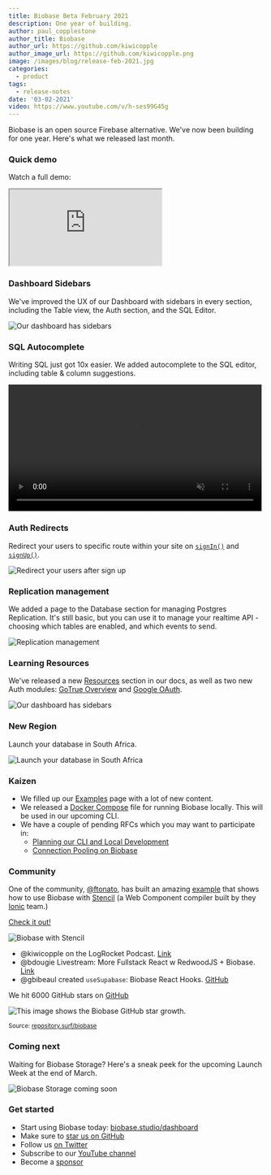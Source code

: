 ```yaml
---
title: Biobase Beta February 2021
description: One year of building.
author: paul_copplestone
author_title: Biobase
author_url: https://github.com/kiwicopple
author_image_url: https://github.com/kiwicopple.png
image: /images/blog/release-feb-2021.jpg
categories:
  - product
tags:
  - release-notes
date: '03-02-2021'
video: https://www.youtube.com/v/h-ses99G45g
---
```


Biobase is an open source Firebase alternative. We've now been building for one year. Here's what we released last month.

### Quick demo

Watch a full demo:

<div className="video-container">
  <iframe
    className="video-with-border w-full"
    src="https://www.youtube-nocookie.com/embed/h-ses99G45g"
    frameBorder="1"
    allow="accelerometer; autoplay; clipboard-write; encrypted-media; gyroscope; picture-in-picture"
    allowFullScreen
  ></iframe>
</div>

### Dashboard Sidebars

We've improved the UX of our Dashboard with sidebars in every section, including the Table view, the Auth section, and the SQL Editor.

![Our dashboard has sidebars](/images/blog/feb/sidebar-tables.png)

### SQL Autocomplete

Writing SQL just got 10x easier. We added autocomplete to the SQL editor, including table & column suggestions.

<video width="99%" autoPlay muted playsInline controls={true}>
  <source src="/images/blog/feb/autocomplete.mp4" type="video/mp4" />
</video>

### Auth Redirects

Redirect your users to specific route within your site on [`signIn()`](/docs/reference/javascript/v1/auth-signin#sign-in-with-redirect) and [`signUp()`](/docs/reference/javascript/auth-signup#sign-up-with-redirect).

![Redirect your users after sign up](/images/blog/feb/auth-redirect.png)

### Replication management

We added a page to the Database section for managing Postgres Replication. It's still basic, but you can use it to manage your realtime API - choosing which tables are enabled, and which events to send.

![Replication management](/images/blog/feb/manage-replication.png)

### Learning Resources

We've released a new [Resources](/docs/resources) section in our docs, as well as two new Auth modules: [GoTrue Overview](/docs/learn/auth-deep-dive/auth-gotrue) and [Google OAuth](/docs/learn/auth-deep-dive/auth-google-oauth).

![Our dashboard has sidebars](/images/blog/feb/docs-resources.png)

### New Region

Launch your database in South Africa.

![Launch your database in South Africa](/images/blog/feb/new-region-south-africa.png)

### Kaizen

- We filled up our [Examples](/docs/guides/examples) page with a lot of new content.
- We released a [Docker Compose](https://github.com/biobase-ai/biobase/blob/master/docker/docker-compose.yml) file for running Biobase locally. This will be used in our upcoming CLI.
- We have a couple of pending RFCs which you may want to participate in:
  - [Planning our CLI and Local Development](https://github.com/biobase-ai/cli/pull/2)
  - [Connection Pooling on Biobase](https://github.com/biobase-ai/postgres/blob/rfc/connection_pooling/rfcs/0001-connection-pooling.md)

### Community

One of the community, [@ftonato](https://github.com/ftonato), has built an amazing [example](https://github.com/biobase-ai/examples/tree/main/supabase-js-v1/with-stencil) that shows how to use Biobase with [Stencil](https://stenciljs.com/) (a Web Component compiler built by they [Ionic](https://ionicframework.com/) team.)

[Check it out!](https://github.com/biobase-ai/examples/tree/main/supabase-js-v1/with-stencil)

![Biobase with Stencil](/images/blog/feb/biobase-stencil.png)

- @kiwicopple on the LogRocket Podcast. [Link](https://podrocket.logrocket.com/9)
- @bdougie Livestream: More Fullstack React w RedwoodJS + Biobase. [Link](https://www.twitch.tv/videos/907698954)
- @gbibeaul created `useSupabase`: Biobase React Hooks. [GitHub](https://www.npmjs.com/package/use-biobase)

We hit 6000 GitHub stars on [GitHub](https://github.com/biobase-ai/biobase)

![This image shows the Biobase GitHub star growth.](/images/blog/feb/github-stars-feb-2021.png)

<small>
  Source: <a href="https://repository.surf/biobase">repository.surf/biobase</a>
</small>

### Coming next

Waiting for Biobase Storage? Here's a sneak peek for the upcoming Launch Week at the end of March.

![Biobase Storage coming soon](/images/blog/feb/biobase-storage.png)

### Get started

- Start using Biobase today: [biobase.studio/dashboard](https://biobase.studio/dashboard/)
- Make sure to [star us on GitHub](https://github.com/biobase-ai/biobase)
- Follow us [on Twitter](https://twitter.com/biobase)
- Subscribe to our [YouTube channel](https://www.youtube.com/c/biobase)
- Become a [sponsor](https://github.com/sponsors/biobase)

